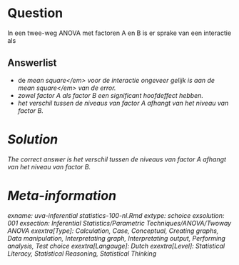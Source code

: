 Question
========

In een twee-weg ANOVA met factoren A en B is er sprake van een interactie als

Answerlist
----------
* de <em>mean square<\/em> voor de interactie ongeveer gelijk is aan de <em>mean square<\/em> van de error.
* zowel factor A als factor B een significant hoofdeffect hebben.
* het verschil tussen de niveaus van factor A afhangt van het niveau van factor B.

Solution
========

The correct answer is  het verschil tussen de niveaus van factor A afhangt van het niveau van factor B.

Meta-information
================
exname: uva-inferential statistics-100-nl.Rmd
extype: schoice
exsolution: 001
exsection: Inferential Statistics/Parametric Techniques/ANOVA/Twoway ANOVA
exextra[Type]: Calculation, Case, Conceptual, Creating graphs, Data manipulation, Interpretating graph, Interpretating output, Performing analysis, Test choice
exextra[Langauge]: Dutch
exextra[Level]: Statistical Literacy, Statistical Reasoning, Statistical Thinking
